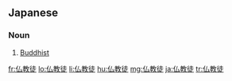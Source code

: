 ==Japanese==
{{ja-kanjitab|ぶつ|k1=ぶっ|きょう|と|yomi=on}}

===Noun===
{{ja-noun|ぶっきょうと}}

# [[Buddhist]] {{gloss|practitioner of Buddhism}}

[[fr:仏教徒]]
[[lo:仏教徒]]
[[li:仏教徒]]
[[hu:仏教徒]]
[[mg:仏教徒]]
[[ja:仏教徒]]
[[tr:仏教徒]]